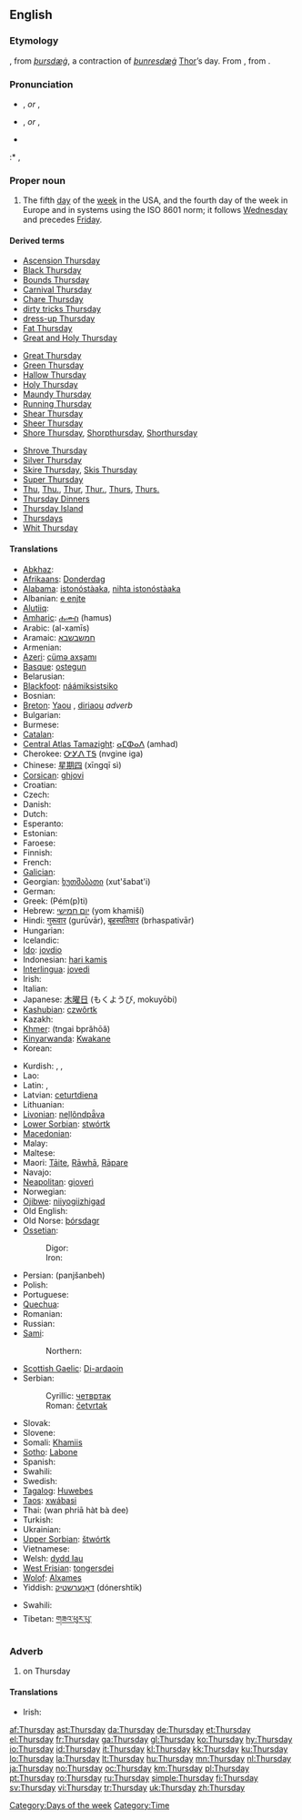 {{wikipedia|dab=thursday (disambiguation)|thursday}}
==English==

===Etymology===
{{etyl|enm}}, from {{etyl|ang}} ''[[þursdæġ]]'', a contraction of ''[[þunresdæġ]]'' [[Thor]]’s day. From {{proto|Germanic|thonaras daga-}}, from   {{proto|Indo-European|(s)tene-|to thunder}}.

===Pronunciation===
* {{a|UK}} {{IPA|/ˈθɜ:zdeɪ/}}, {{SAMPA|/"T3:zdeI/}} ''or'' {{IPA|/ˈθɜ:zdi/}}, {{SAMPA|/"T3:zdi/}}
* {{a|US}} {{IPA|/ˈθɝzdeɪ/}}, {{SAMPA|/"T3`zdeI/}} ''or'' {{IPA|/ˈθɝzdi/}}, {{SAMPA|/"T3`zdi/}}
* {{audio|en-us-Thursday.ogg|Audio (US)}}
:* {{rhymes|ɜ:(r)zdeɪ}}, {{rhymes|ɜ:(r)zdi}}

===Proper noun===
{{en-proper noun|s}}

# The fifth [[day]] of the [[week]] in the USA, and the fourth day of the week in Europe and in systems using the ISO 8601 norm; it follows [[Wednesday]] and precedes [[Friday]].
<!-- probably just an attributive use of the noun: # An appointment, person, or feeling associated with this day of the week.-->

====Derived terms====
{{top3}}
* [[Ascension Thursday]]
* [[Black Thursday]]
* [[Bounds Thursday]]
* [[Carnival Thursday]]
* [[Chare Thursday]]
* [[dirty tricks Thursday]]
* [[dress-up Thursday]]
* [[Fat Thursday]]
* [[Great and Holy Thursday]]
{{mid3}}
* [[Great Thursday]]
* [[Green Thursday]]
* [[Hallow Thursday]]
* [[Holy Thursday]]
* [[Maundy Thursday]]
* [[Running Thursday]]
* [[Shear Thursday]]
* [[Sheer Thursday]]
* [[Shore Thursday]], [[Shorpthursday]], [[Shorthursday]]
{{mid3}}
* [[Shrove Thursday]]
* [[Silver Thursday]]
* [[Skire Thursday]], [[Skis Thursday]]
* [[Super Thursday]]
* [[Thu]], [[Thu.]], [[Thur]], [[Thur.]], [[Thurs]], [[Thurs.]]
* [[w:Thursday Dinners|Thursday Dinners]]
* [[w:Thursday Island|Thursday Island]]
* [[Thursdays]]<!--adverb-->
* [[Whit Thursday]]
{{bottom}}

====Translations====
{{trans-top|day of the week}}
* [[Abkhaz]]: {{Cyrl|[[аҧшьаш]]}} {{IPAchar|(aṗṣ̌aš)}}
* [[Afrikaans]]: [[Donderdag]]
* [[Alabama]]: [[istonóstàaka]], [[nihta istonóstàaka]]
* Albanian: [[e enjte]]
* [[Alutiiq]]: {{tø|ems|Staamiin}}
* [[Amharic]]: [[ሐሙስ]] (hamus)
* Arabic: {{Arab|[[الخميس]]}} (al-xamīs)
* Aramaic: [[חמשבשבא]]
* Armenian: {{t+|hy|հինգշաբթի|tr=hingšabt'i|sc=Armn|xs=Armenian}}
* [[Azeri]]: [[cümə axşamı]]
* [[Basque]]: [[ostegun]]
* Belarusian: {{t-|be|чацвер|m|sc=Cyrl|xs=Belarusian}}
* [[Blackfoot]]: [[náámiksistsiko]]
* Bosnian: {{t+|bs|četvrtak|m}}
* [[Breton]]: [[Yaou]] {{m}}, [[diriaou]] ''adverb'' <!-- move this to [[Thursdays]] once it is created-->
* Bulgarian: {{t+|bg|четвъртък|m|tr=četvărtăk|sc=Cyrl}}
* Burmese: {{t-|my|ကြာသပတေး|tr=kyatha.pa.de:|sc=Mymr|xs=Burmese}}
* [[Catalan]]: {{t+|ca|dijous|m}}
* [[Central Atlas Tamazight]]: [[ⴰⵎⵀⴰⴷ]] (amhad)
* Cherokee: [[ᏅᎩᏁ ᎢᎦ]] (nvgine iga)
* Chinese: [[星期四]] (xīngqī sì)
* [[Corsican]]: [[ghjovi]]
* Croatian: {{t+|hr|četvrtak}}
* Czech: {{t+|cs|čtvrtek|m}}
* Danish: {{t+|da|torsdag}}
* Dutch: {{t+|nl|donderdag|m}}
* Esperanto: {{t+|eo|ĵaŭdo|xs=Esperanto}}
* Estonian: {{t+|et|neljapäev}}
* Faroese: {{t-|fo|hósdagur|m|xs=Faroese}}
* Finnish: {{t+|fi|torstai}}
* French: {{t+|fr|jeudi|m}}
* [[Galician]]: {{t+|gl|xoves|m|xs=Galician}}
* Georgian: [[ხუთშაბათი]] (xut'šabat'i)
* German: {{t+|de|Donnerstag|m}}
* Greek: {{t+|el|Πέμπτη|f|sc=Grek}} (Pém(p)ti)
* Hebrew: [[יום חמישי]] (yom khamiší)
* Hindi: [[गुरूवार]] (gurūvār), [[बृहस्पतिवार]] (brhaspativār)
* Hungarian: {{t+|hu|csütörtök}}
* Icelandic: {{t+|is|fimmtudagur|m}}
* [[Ido]]: [[jovdio]]
* Indonesian: [[hari kamis]]
* [[Interlingua]]: [[jovedi]]
* Irish: {{t+|ga|Déardaoin|m|xs=Irish}}
* Italian: {{t+|it|giovedì|m}}
* Japanese: [[木曜日]] (もくようび, mokuyōbi)
* [[Kashubian]]: [[czwôrtk]] {{m}}
* Kazakh: {{t+|kk|бейсенбі|sc=Cyrl|xs=Kazakh}}
* [[Khmer]]: {{Khmr|[[ព្រហស្បតិ៍]]}} (tngai bprăhōă)
* [[Kinyarwanda]]: [[Kwakane]]
* Korean: {{t+|ko|목요일|tr=mogyoil|sc=KOchar}}
{{trans-mid}}
* Kurdish: {{t+|ku|pêncşem|f}}, {{ku-Arab|[[پێنجشه‌م]]}}, {{ku-Arab|[[پێنجشه‌مه‌]]}}
* Lao: {{t+|lo|ວັນພະຫັດ|wan-pha-hat|sc=Laoo|xs=Lao}}
* Latin: {{t+|la|dies Iovis}}, {{t-|la|dies Jovis}}
* Latvian: [[ceturtdiena]]
* Lithuanian: {{t+|lt|ketvirtadienis|m|xs=Lithuanian}}
* [[Livonian]]: [[neļļõndpǟva]]
* [[Lower Sorbian]]: [[stwórtk]] {{m}}
* [[Macedonian]]: {{t+|mk|четврток|m|tr=čétvrtok|sc=Cyrl|xs=Macedonian}}
* Malay: {{t+|ms|Khamis|xs=Malay}}
* Maltese: {{t-|mt|il-Ħamis|xs=Maltese}}
* Maori: [[Tāite]], [[Rāwhā]], [[Rāpare]]
* Navajo: {{tø|nv|dį́'íjį́ nda’anish}}
* [[Neapolitan]]: [[gioverì]]
* Norwegian: {{t+|no|torsdag}}
* [[Ojibwe]]: [[niiyogiizhigad]]
* Old English: {{t-|ang|þunresdæġ|m|xs=Old English}}
* Old Norse: [[þórsdagr]] {{m}}
* [[Ossetian]]:
*: Digor: {{tø|os|цуппæрæн|tr=cuppæræn|sc=Cyrl|xs=Ossetian}}
*: Iron: {{tø|os|цыппæрæм|tr=cyppæræm|sc=Cyrl|xs=Ossetian}}
* Persian: {{fa-Arab|[[پنج‌شنبه]]}} (panjšanbeh)
* Polish: {{t+|pl|czwartek|m}}
* Portuguese: {{t+|pt|quinta-feira}}
* [[Quechua]]: {{t|qu|juivis|xs=Quechua}}
* Romanian: {{t+|ro|joi|f}}
* Russian: {{t+|ru|четверг|m|tr=četvérg|sc=Cyrl}}
* [[Sami]]:
*: Northern: {{tø|se|duorastat}}
* [[Scottish Gaelic]]: [[Di-ardaoin]]
* Serbian:
*: Cyrillic: [[четвртак#Serbian|четвртак]] {{m}}
*: Roman: [[četvrtak#Serbian|četvrtak]] {{m}}
* Slovak: {{t+|sk|štvrtok|m}}
* Slovene: {{t+|sl|četrtek|m}}
* Somali: [[Khamiis]]
* [[Sotho]]: [[Labone]]
* Spanish: {{t+|es|jueves|m}}
* Swahili: {{t|sw|ljuma|xs=Swahili}}
* Swedish: {{t+|sv|torsdag|c}}
* [[Tagalog]]: [[Huwebes]]
* [[Taos]]: [[xwábasi]]
* Thai: {{Thai|[[วันพฤหัสบดี]]}} (wan phriā hàt bà dee)
* Turkish: {{t+|tr|perşembe}}
* Ukrainian: {{t+|uk|четвер|tr=četver|sc=Cyrl|xs=Ukrainian}}
* [[Upper Sorbian]]: [[štwórtk]] {{m}}
* Vietnamese: {{t+|vi|thứ năm|xs=Vietnamese}}
* Welsh: [[dydd Iau]] {{m}}
* [[West Frisian]]: [[tongersdei]]
* [[Wolof]]: [[Alxames]]
* Yiddish: [[דאָנערשטיק]] (dónershtik)
{{trans-bottom}}
{{trans-top|Translations to check}}
* Swahili: {{t|sw|alahamisi|xs=Swahili}}
* Tibetan: [[གཟའ་ཕུར་པུ་]]
{{trans-mid}}
{{trans-bottom}}

===Adverb===
{{en-adv|-}}

# on Thursday

====Translations====
* Irish: {{t+|ga|Déardaoin|xs=Irish}}

[[Category:Days of the week]]
[[Category:Time]]

[[af:Thursday]]
[[ast:Thursday]]
[[da:Thursday]]
[[de:Thursday]]
[[et:Thursday]]
[[el:Thursday]]
[[fr:Thursday]]
[[ga:Thursday]]
[[gl:Thursday]]
[[ko:Thursday]]
[[hy:Thursday]]
[[io:Thursday]]
[[id:Thursday]]
[[it:Thursday]]
[[kl:Thursday]]
[[kk:Thursday]]
[[ku:Thursday]]
[[lo:Thursday]]
[[la:Thursday]]
[[lt:Thursday]]
[[hu:Thursday]]
[[mn:Thursday]]
[[nl:Thursday]]
[[ja:Thursday]]
[[no:Thursday]]
[[oc:Thursday]]
[[km:Thursday]]
[[pl:Thursday]]
[[pt:Thursday]]
[[ro:Thursday]]
[[ru:Thursday]]
[[simple:Thursday]]
[[fi:Thursday]]
[[sv:Thursday]]
[[vi:Thursday]]
[[tr:Thursday]]
[[uk:Thursday]]
[[zh:Thursday]]